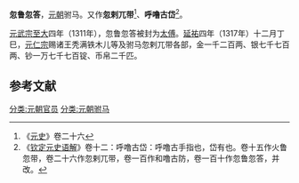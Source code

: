 '''忽鲁忽答'''，[[元朝|元朝]]驸马。又作'''忽剌兀带'''<ref>《[[元史|元史]]》卷二十六</ref>、'''呼噜古岱'''<ref>《[[欽定遼金元三史國語解|钦定元史语解]]》卷十二：呼噜古岱：呼噜古手指也，岱有也。卷十五作火鲁忽带，卷二十六作忽剌兀带，卷一百作和噜古防，卷一百十作忽鲁忽答，并改。</ref>。

[[元武宗|元武宗]][[至大|至大]]四年（1311年），忽鲁忽答被封为[[太傅|太傅]]。[[延祐|延祐]]四年（1317年）十二月丁巳，[[元仁宗|元仁宗]]赐诸王秃满铁木儿等及驸马忽剌兀带各部，金一千二百两、银七千七百两、钞一万七千七百锭、币帛二千匹。
==参考文献==
{{reflist}}
[[分类:元朝官员|分类:元朝官员]]
[[分类:元朝驸马|分类:元朝驸马]]